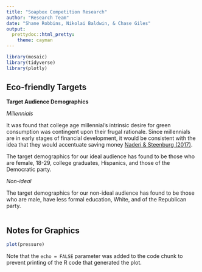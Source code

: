 ```yaml
---
title: "Soapbox Competition Research"
author: "Research Team"
date: "Shane Robbins, Nikolai Baldwin, & Chase Giles"
output: 
  prettydoc::html_pretty:
    theme: cayman
---
```


```r
library(mosaic)
library(tidyverse)
library(plotly)


```

## Eco-friendly Targets
**Target Audience Demographics**

*Millennials*

It was found that college age millennial's intrinsic desire for green consumption was contingent upon their frugal rationale. Since millennials are in early stages of financial development, it would be consistent with the idea that they would accentuate saving money [Naderi & Steenburg (2017)](https://www.emerald.com/insight/content/doi/10.1108/YC-08-2017-00722/full/pdf?title=me-first-then-the-environment-young-millennials-as-green-consumers).


The target demographics for our ideal audience has found to be those who are female, 18-29, college graduates, Hispanics, and those of the Democratic party.

*Non-ideal*

The target demographics for our non-ideal audience has found to be those who are male, have less formal education, White, and of the Republican party.


```r

```

## Notes for Graphics





```r
plot(pressure)
```

Note that the `echo = FALSE` parameter was added to the code chunk to prevent printing of the R code that generated the plot.
